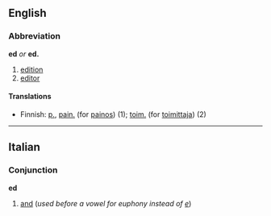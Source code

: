 ==English==

===Abbreviation===
'''ed''' ''or'' '''ed.'''

#[[edition]]
#[[editor]]

====Translations====
*Finnish: [[p.]], [[pain.]] (for [[painos]]) (1); [[toim.]] (for [[toimittaja]]) (2)

----

==Italian==

===Conjunction===
'''ed'''

#[[and]] (''used before a vowel for euphony instead of [[e]]'')